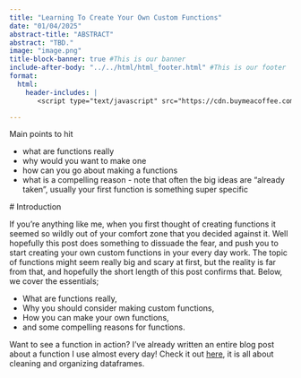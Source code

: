 ```yaml
---
title: "Learning To Create Your Own Custom Functions"
date: "01/04/2025"
abstract-title: "ABSTRACT"
abstract: "TBD."
image: "image.png"
title-block-banner: true #This is our banner
include-after-body: "../../html/html_footer.html" #This is our footer
format:
  html:
    header-includes: |
       <script type="text/javascript" src="https://cdn.buymeacoffee.com/1.0.0/button.prod.min.js" data-name="bmc-button" data-slug="adamshand22" data-color="#00252a" data-emoji="☕" data-font="Lato" data-text="Buy me a coffee" data-outline-color="#ffffff" data-font-color="#ffffff" data-coffee-color="#FFDD00" ></script>

---
```



Main points to hit

 - what are functions really
 - why would you want to make one
 - how can you go about making a functions
 - what is a compelling reason - note that often the big ideas are "already taken", usually your first function is something super specific
 
 
 # Introduction
 
If you're anything like me, when you first thought of creating functions it seemed so wildly out of your comfort zone that you decided against it. Well hopefully this post does something to dissuade the fear, and push you to start creating your own custom functions in your every day work. The topic of functions might seem really big and scary at first, but the reality is far from that, and hopefully the short length of this post confirms that. Below, we cover the essentials;

 - What are functions really,
 - Why you should consider making custom functions,
 - How you can make your own functions,
 - and some compelling reasons for functions.
 
:::{.callout-note}
Want to see a function in action? I've already written an entire blog post about a function I use almost every day! Check it out [here](../an_opinionated_dataframe_cleaner/index.qmd), it is all about cleaning and organizing dataframes.
:::